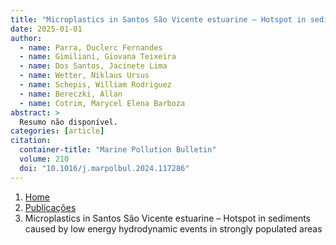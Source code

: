 ```yaml
---
title: "Microplastics in Santos São Vicente estuarine – Hotspot in sediments caused by low energy hydrodynamic events in strongly populated areas"
date: 2025-01-01
author:
  - name: Parra, Duclerc Fernandes
  - name: Gimiliani, Giovana Teixeira
  - name: Dos Santos, Jacinete Lima
  - name: Wetter, Niklaus Ursus
  - name: Schepis, William Rodriguez
  - name: Bereczki, Allan
  - name: Cotrim, Marycel Elena Barboza
abstract: > 
  Resumo não disponível.
categories: [article]
citation: 
  container-title: "Marine Pollution Bulletin"
  volume: 210
  doi: "10.1016/j.marpolbul.2024.117286"
---
```


```{=html}
<nav aria-label="breadcrumb">
  <ol class="breadcrumb">
    <li class="breadcrumb-item"><a href="../../index.html">Home</a></li>
    <li class="breadcrumb-item"><a href="../index.html">Publicações</a></li>
    <li class="breadcrumb-item active" aria-current="page">Microplastics in Santos São Vicente estuarine – Hotspot in sediments caused by low energy hydrodynamic events in strongly populated areas</li>
  </ol>
</nav>
```
